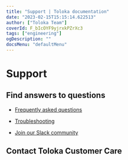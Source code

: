 ```yaml
---
title: "Support | Toloka documentation"
date: "2023-02-15T15:15:14.622513"
author: ["Toloka Team"]
coverId: F_bIcOYF9yjrxkPZrXc3
tags: ["engineering"]
ogDescription: ""
docsMenu: "defaultMenu"
---
```


# Support

## Find answers to questions

- [Frequently asked questions](/docs/guide/faq/)

- [Troubleshooting](/docs/guide/troubleshooting)

- [Join our Slack community](https://join.slack.com/t/tolokacommunity/shared_invite/zt-1il4olbgh-2pK2zhDGix46uks0vfUqpQ)

## Contact Toloka Customer Care

<YandexForm name="support-survey" src="https://forms.yandex.com/surveys/13460895.b14e7083ea92ec27b157232f968e6cb6aedb3685/?lang=en&iframe=1&service=toloka-ai"/>
